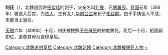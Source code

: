 {{Other uses|other=[[西晋|西晋]]追封的宣穆皇后|张春华}}
{{Other uses|other=[[唐昭宗|唐昭宗]]皇后|积善太后}}

'''刘氏'''（{{bd|4世纪|？|409年||catIdx=L}}），北魏道武帝[[魏道武帝|拓跋珪]]的妃子，父亲名叫[[刘眷|刘眷]]，兄[[劉羅辰|劉羅辰]]。[[登国|登国]]元年（386年）被选入后宫，为[[贵人|贵人]]。生有女儿[[华阴公主|华阴公主]]和长子[[魏明元帝|拓跋嗣]]。由于手铸金人不成，未能当上皇后。

[[天赐_(北魏)|天赐]]六年（409年）十月，刘氏被按照[[子贵母死|子贵母死]]的制度赐死。死后一个月，拓跋嗣即位，追尊其母为宣穆皇后。

{{北魏皇后}}

[[Category:北魏追封皇后|Category:北魏追封皇后]]
[[Category:北魏妃嬪|Category:北魏妃嬪]]
[[Category:北魏被赐死人物|Category:北魏被赐死人物]]
[[Category:刘姓|~]]
